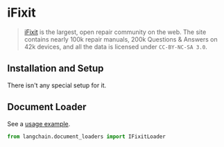 # iFixit

>[iFixit](https://www.ifixit.com) is the largest, open repair community on the web. The site contains nearly 100k 
> repair manuals, 200k Questions & Answers on 42k devices, and all the data is licensed under `CC-BY-NC-SA 3.0`.

## Installation and Setup

There isn't any special setup for it.

## Document Loader

See a [usage example](/docs/modules/indexes/document_loaders/examples/ifixit.ipynb).

```python
from langchain.document_loaders import IFixitLoader
```
